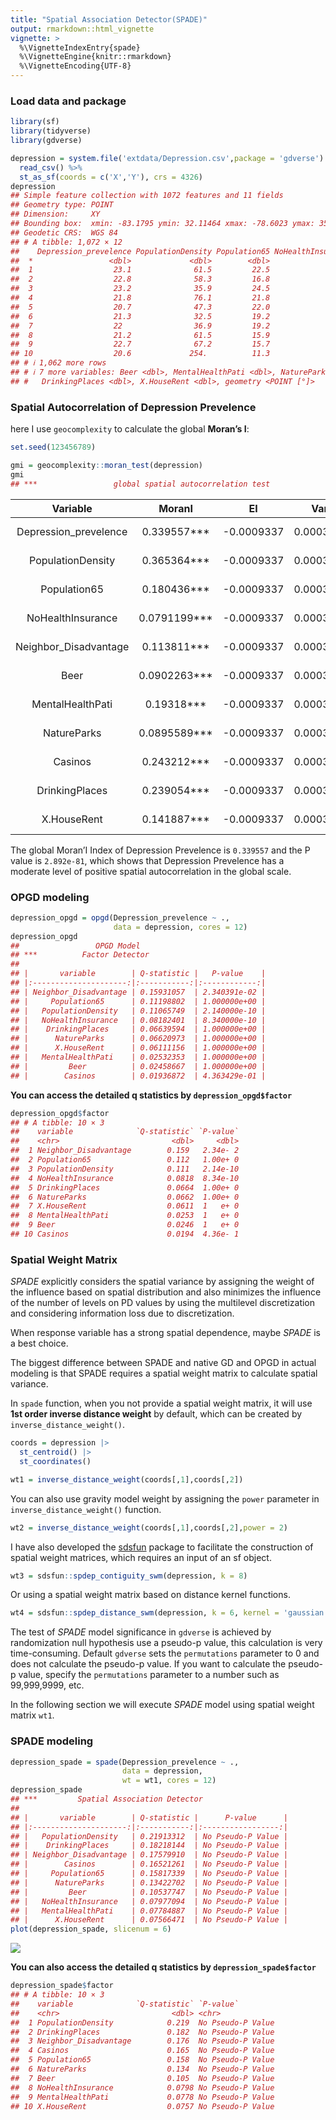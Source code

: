 ```yaml
---
title: "Spatial Association Detector(SPADE)"
output: rmarkdown::html_vignette
vignette: >
  %\VignetteIndexEntry{spade}
  %\VignetteEngine{knitr::rmarkdown}
  %\VignetteEncoding{UTF-8}
---
```




### Load data and package


``` r
library(sf)
library(tidyverse)
library(gdverse)

depression = system.file('extdata/Depression.csv',package = 'gdverse') %>%
  read_csv() %>%
  st_as_sf(coords = c('X','Y'), crs = 4326)
depression
## Simple feature collection with 1072 features and 11 fields
## Geometry type: POINT
## Dimension:     XY
## Bounding box:  xmin: -83.1795 ymin: 32.11464 xmax: -78.6023 ymax: 35.17354
## Geodetic CRS:  WGS 84
## # A tibble: 1,072 × 12
##    Depression_prevelence PopulationDensity Population65 NoHealthInsurance Neighbor_Disadvantage
##  *                 <dbl>             <dbl>        <dbl>             <dbl>                 <dbl>
##  1                  23.1              61.5         22.5              7.98               -0.0525
##  2                  22.8              58.3         16.8             11.0                -0.254 
##  3                  23.2              35.9         24.5              9.31               -0.0540
##  4                  21.8              76.1         21.8             13.2                 0.0731
##  5                  20.7              47.3         22.0             11                   0.763 
##  6                  21.3              32.5         19.2             13.0                 0.422 
##  7                  22                36.9         19.2             10.8                 0.113 
##  8                  21.2              61.5         15.9              8.57               -0.154 
##  9                  22.7              67.2         15.7             17.8                -0.320 
## 10                  20.6             254.          11.3             12.7                 0.457 
## # ℹ 1,062 more rows
## # ℹ 7 more variables: Beer <dbl>, MentalHealthPati <dbl>, NatureParks <dbl>, Casinos <dbl>,
## #   DrinkingPlaces <dbl>, X.HouseRent <dbl>, geometry <POINT [°]>
```

### Spatial Autocorrelation of Depression Prevelence

here I use `geocomplexity` to calculate the global **Moran's I**:


``` r
set.seed(123456789)

gmi = geocomplexity::moran_test(depression)
gmi
## ***                 global spatial autocorrelation test
```


-----------------------------------------------------------------------------------
       Variable             MoranI          EI         VarI       zI        pI     
----------------------- -------------- ------------ ----------- ------- -----------
 Depression_prevelence   0.339557***    -0.0009337   0.0003192   19.06   2.892e-81 

   PopulationDensity     0.365364***    -0.0009337   0.0003192   20.5    1.052e-93 

     Population65        0.180436***    -0.0009337   0.0003192   10.15   1.641e-24 

   NoHealthInsurance     0.0791199***   -0.0009337   0.0003192   4.48    3.724e-06 

 Neighbor_Disadvantage   0.113811***    -0.0009337   0.0003192   6.422   6.723e-11 

         Beer            0.0902263***   -0.0009337   0.0003192   5.102   1.68e-07  

   MentalHealthPati       0.19318***    -0.0009337   0.0003192   10.86   8.534e-28 

      NatureParks        0.0895589***   -0.0009337   0.0003192   5.065   2.045e-07 

        Casinos          0.243212***    -0.0009337   0.0003192   13.66   8.28e-43  

    DrinkingPlaces       0.239054***    -0.0009337   0.0003192   13.43   1.97e-41  

      X.HouseRent        0.141887***    -0.0009337   0.0003192   7.993   6.562e-16 
-----------------------------------------------------------------------------------



The global Moran'I Index of Depression Prevelence is `0.339557` and the P value is ` 2.892e-81`, which shows that Depression Prevelence has a moderate level of positive spatial autocorrelation in the global scale.

### OPGD modeling


``` r
depression_opgd = opgd(Depression_prevelence ~ .,
                       data = depression, cores = 12)
depression_opgd
##                 OPGD Model                  
## ***          Factor Detector            
## 
## |       variable        | Q-statistic |   P-value    |
## |:---------------------:|:-----------:|:------------:|
## | Neighbor_Disadvantage | 0.15931057  | 2.340391e-02 |
## |     Population65      | 0.11198802  | 1.000000e+00 |
## |   PopulationDensity   | 0.11065749  | 2.140000e-10 |
## |   NoHealthInsurance   | 0.08182401  | 8.340000e-10 |
## |    DrinkingPlaces     | 0.06639594  | 1.000000e+00 |
## |      NatureParks      | 0.06620973  | 1.000000e+00 |
## |      X.HouseRent      | 0.06111156  | 1.000000e+00 |
## |   MentalHealthPati    | 0.02532353  | 1.000000e+00 |
## |         Beer          | 0.02458667  | 1.000000e+00 |
## |        Casinos        | 0.01936872  | 4.363429e-01 |
```

**You can access the detailed q statistics by `depression_opgd$factor`**


``` r
depression_opgd$factor
## # A tibble: 10 × 3
##    variable              `Q-statistic` `P-value`
##    <chr>                         <dbl>     <dbl>
##  1 Neighbor_Disadvantage        0.159   2.34e- 2
##  2 Population65                 0.112   1.00e+ 0
##  3 PopulationDensity            0.111   2.14e-10
##  4 NoHealthInsurance            0.0818  8.34e-10
##  5 DrinkingPlaces               0.0664  1.00e+ 0
##  6 NatureParks                  0.0662  1.00e+ 0
##  7 X.HouseRent                  0.0611  1   e+ 0
##  8 MentalHealthPati             0.0253  1   e+ 0
##  9 Beer                         0.0246  1   e+ 0
## 10 Casinos                      0.0194  4.36e- 1
```

### Spatial Weight Matrix

*SPADE* explicitly considers the spatial variance by assigning the weight of the influence based on spatial distribution and also minimizes the influence of the number of levels on PD values by using the multilevel discretization and considering information loss due to discretization.

When response variable has a strong spatial dependence, maybe *SPADE* is a best choice.

The biggest difference between SPADE and native GD and OPGD in actual modeling is that SPADE requires a spatial weight matrix to calculate spatial variance.

In `spade` function, when you not provide a spatial weight matrix, it will use **1st order inverse distance weight** by default, which can be created by `inverse_distance_weight()`.


``` r
coords = depression |>
  st_centroid() |>
  st_coordinates()

wt1 = inverse_distance_weight(coords[,1],coords[,2])
```

You can also use gravity model weight by assigning the `power` parameter in `inverse_distance_weight()` function.


``` r
wt2 = inverse_distance_weight(coords[,1],coords[,2],power = 2)
```

I have also developed the [sdsfun](https://stscl.github.io/sdsfun/) package to facilitate the construction of spatial weight matrices, which requires an input of an sf object.


``` r
wt3 = sdsfun::spdep_contiguity_swm(depression, k = 8)
```

Or using a spatial weight matrix based on distance kernel functions.


``` r
wt4 = sdsfun::spdep_distance_swm(depression, k = 6, kernel = 'gaussian')
```

The test of *SPADE* model significance in `gdverse` is achieved by randomization null hypothesis use a pseudo-p value, this calculation is very time-consuming. Default `gdverse` sets the `permutations` parameter to 0 and does not calculate the pseudo-p value. If you want to calculate the pseudo-p value, specify the `permutations` parameter to a number such as 99,999,9999, etc.

In the following section we will execute *SPADE* model using spatial weight matrix `wt1`.

### SPADE modeling


``` r
depression_spade = spade(Depression_prevelence ~ .,
                         data = depression,
                         wt = wt1, cores = 12)
depression_spade
## ***         Spatial Association Detector         
## 
## |       variable        | Q-statistic |      P-value      |
## |:---------------------:|:-----------:|:-----------------:|
## |   PopulationDensity   | 0.21913312  | No Pseudo-P Value |
## |    DrinkingPlaces     | 0.18218144  | No Pseudo-P Value |
## | Neighbor_Disadvantage | 0.17579910  | No Pseudo-P Value |
## |        Casinos        | 0.16521261  | No Pseudo-P Value |
## |     Population65      | 0.15817339  | No Pseudo-P Value |
## |      NatureParks      | 0.13422702  | No Pseudo-P Value |
## |         Beer          | 0.10537747  | No Pseudo-P Value |
## |   NoHealthInsurance   | 0.07977094  | No Pseudo-P Value |
## |   MentalHealthPati    | 0.07784887  | No Pseudo-P Value |
## |      X.HouseRent      | 0.07566471  | No Pseudo-P Value |
plot(depression_spade, slicenum = 6)
```

![](../man/figures/spade/spade-1.png)

**You can also access the detailed q statistics by `depression_spade$factor`**


``` r
depression_spade$factor
## # A tibble: 10 × 3
##    variable              `Q-statistic` `P-value`        
##    <chr>                         <dbl> <chr>            
##  1 PopulationDensity            0.219  No Pseudo-P Value
##  2 DrinkingPlaces               0.182  No Pseudo-P Value
##  3 Neighbor_Disadvantage        0.176  No Pseudo-P Value
##  4 Casinos                      0.165  No Pseudo-P Value
##  5 Population65                 0.158  No Pseudo-P Value
##  6 NatureParks                  0.134  No Pseudo-P Value
##  7 Beer                         0.105  No Pseudo-P Value
##  8 NoHealthInsurance            0.0798 No Pseudo-P Value
##  9 MentalHealthPati             0.0778 No Pseudo-P Value
## 10 X.HouseRent                  0.0757 No Pseudo-P Value
```
